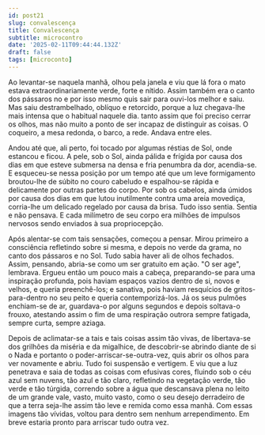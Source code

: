 ```yaml
---
id: post21
slug: convalescença
title: Convalescença
subtitle: microcontro
date: '2025-02-11T09:44:44.132Z'
draft: false
tags: [microconto]
---
```

Ao levantar-se naquela manhã, olhou pela janela e viu que lá fora o mato estava 
extraordinariamente verde, forte e nítido. Assim também era o canto dos pássaros
no e por isso mesmo quis sair para ouvi-los melhor e saiu. Mas saiu destrambelhado,
oblíquo e retorcido, porque a luz chegava-lhe mais intensa que o 
habitual naquele dia. tanto assim que foi preciso cerrar os olhos, 
mas não muito a ponto de ser incapaz de distinguir as coisas.
O coqueiro, a mesa redonda, o barco, a rede. Andava entre eles. 

Andou até que, ali perto, foi tocado por algumas réstias de Sol,
onde estancou e ficou. A pele, sob o Sol, ainda pálida e frígida 
por causa dos dias em que esteve submersa na densa e fria penumbra da dor,
acendia-se. E esqueceu-se nessa posição por um tempo 
até que um leve formigamento broutou-lhe de súbito no couro 
cabeludo e espalhou-se rápida e delicamente por outras partes do corpo. Por sob os cabelos, 
ainda úmidos por causa dos dias em que lutou inutilmente
contra uma areia movediça, corria-lhe um delicado regelado por causa da brisa. 
Tudo isso sentia. Sentia e não pensava. E cada milímetro de seu corpo era milhões 
de impulsos nervosos sendo enviados à sua propriocepção. 

Após alentar-se com tais sensações, começou a pensar.
Mirou primeiro a consciência refletindo sobre si mesma, 
e depois no verde da grama, no canto dos pássaros e no Sol. 
Tudo sabia haver ali de olhos fechados. Assim, pensando, abria-se como um ser gratuito
em ação. "O ser age", lembrava. Ergueu então um pouco mais
a cabeça, preparando-se para uma inspiração profunda, pois 
haviam espaços vazios dentro de si, novos e velhos, e queria preenchê-los; 
e sanativa, pois haviam resquícios de gritos-para-dentro no seu peito e queria contemporizá-los.
Já os seus pulmões enchiam-se de ar, guardava-o por alguns 
segundos e depois soltava-o frouxo, atestando assim
o fim de uma respiração outrora sempre fatigada, sempre curta, sempre aziaga.

Depois de aclimatar-se a tais e tais coisas assim tão vivas, 
de libertava-se dos grilhões da miséria e da migalhice,
de descobrir-se abrindo diante de si o Nada e portanto o poder-arriscar-se-outra-vez,
quis abrir os olhos para ver novamente e abriu. Tudo foi suspensão e vertigem.
E viu que a luz penetrava e saia de todas as coisas com efusivas cores,
fluindo sob o céu azul sem nuvens, tão azul e tão claro, refletindo na
vegetação verde, tão verde e tão túrgida, 
correndo sobre a água que descansava plena no leito 
de um grande vale, vasto, muito vasto, como o seu desejo 
derradeiro de que a terra seja-lhe assim tão leve e remida como essa manhã.
Com essas imagens tão vívidas, voltou para dentro sem nenhum arrependimento.
Em breve estaria pronto para arriscar tudo outra vez.